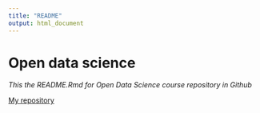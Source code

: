 ```yaml
---
title: "README"
output: html_document
---
```


# Open data science

*This the README.Rmd for Open Data Science course repository in Github*

[My repository](https://github.com/petrihei/IODS-project)